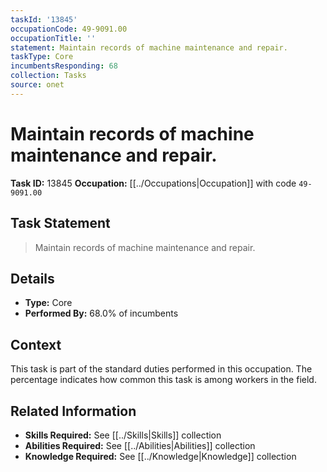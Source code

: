 ```yaml
---
taskId: '13845'
occupationCode: 49-9091.00
occupationTitle: ''
statement: Maintain records of machine maintenance and repair.
taskType: Core
incumbentsResponding: 68
collection: Tasks
source: onet
---
```

# Maintain records of machine maintenance and repair.

**Task ID:** 13845
**Occupation:** [[../Occupations|Occupation]] with code `49-9091.00`

## Task Statement

> Maintain records of machine maintenance and repair.

## Details

- **Type:** Core
- **Performed By:** 68.0% of incumbents

## Context

This task is part of the standard duties performed in this occupation. The percentage indicates how common this task is among workers in the field.

## Related Information

- **Skills Required:** See [[../Skills|Skills]] collection
- **Abilities Required:** See [[../Abilities|Abilities]] collection
- **Knowledge Required:** See [[../Knowledge|Knowledge]] collection
